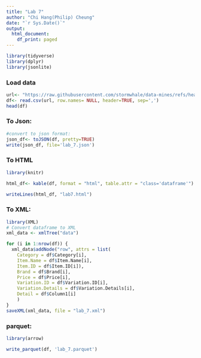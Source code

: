 ---
title: "Lab 7"
author: "Chi Hang(Philip) Cheung"
date: "`r Sys.Date()`"
output:
  html_document:
    df_print: paged
---

```{r load-packages, message=FALSE}
library(tidyverse)
library(dplyr)
library(jsonlite)
```

### Load data

```{r code-chunk-label}
url<- "https://raw.githubusercontent.com/stormwhale/data-mines/refs/heads/main/lab%207.csv"
df<- read.csv(url, row.names= NULL, header=TRUE, sep=',')
head(df)
```

### To Json:
```{r}
#convert to json format:
json_df<- toJSON(df, pretty=TRUE)
write(json_df, file='lab_7.json')
```

### To HTML
```{r}
library(knitr)

html_df<- kable(df, format = "html", table.attr = "class='dataframe'")

writeLines(html_df, "lab7.html")
```

### To XML:
```{r}
library(XML)
# Convert dataframe to XML
xml_data <- xmlTree("data")

for (i in 1:nrow(df)) {
  xml_data$addNode("row", attrs = list(
    Category = df$Category[i], 
    Item.Name = df$Item.Name[i], 
    Item.ID = df$Item.ID[i]),
    Brand = df$Brand[i],
    Price = df$Price[i],
    Variation.ID = df$Variation.ID[i],
    Variation.Details = df$Variation.Details[i],
    Detail = df$Column1[i]
    )
}
saveXML(xml_data, file = "lab_7.xml")
```
### parquet:
```{r}
library(arrow)

write_parquet(df, 'lab_7.parquet')
```




